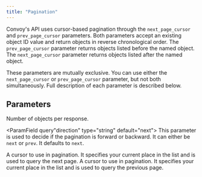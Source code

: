 ```yaml
---
title: "Pagination"
---
```


Convoy's API uses cursor-based pagination through the `next_page_cursor` and 
`prev_page_cursor` parameters. Both parameters accept an existing object ID value
and return objects in reverse chronological order. The `prev_page_cursor` parameter 
returns objects listed before the named object. The `next_page_cursor` parameter 
returns objects listed after the named object. 

These parameters are mutually exclusive. You can use either the `next_page_cursor` 
or `prev_page_cursor` parameter, but not both simultaneously. Full description of 
each parameter is described below.


## Parameters

<ParamField query="perPage" type="integer" default="50">
    Number of objects per response.
</ParamField>

<ParamField query"direction" type="string" default="next">
  This parameter is used to decide if the pagination is forward or backward.
  It can either be `next` or `prev`. It defaults to `next`.
</ParamField>

<ParamField query="next_page_cursor" type="string">
  A cursor to use in pagination. It specifies your current place in the list
  and is used to query the next page.
</ParamField>

<ParamField query="prev_page_cursor" type="string">
  A cursor to use in pagination. It specifies your current place in the list
  and is used to query the previous page.
</ParamField>
